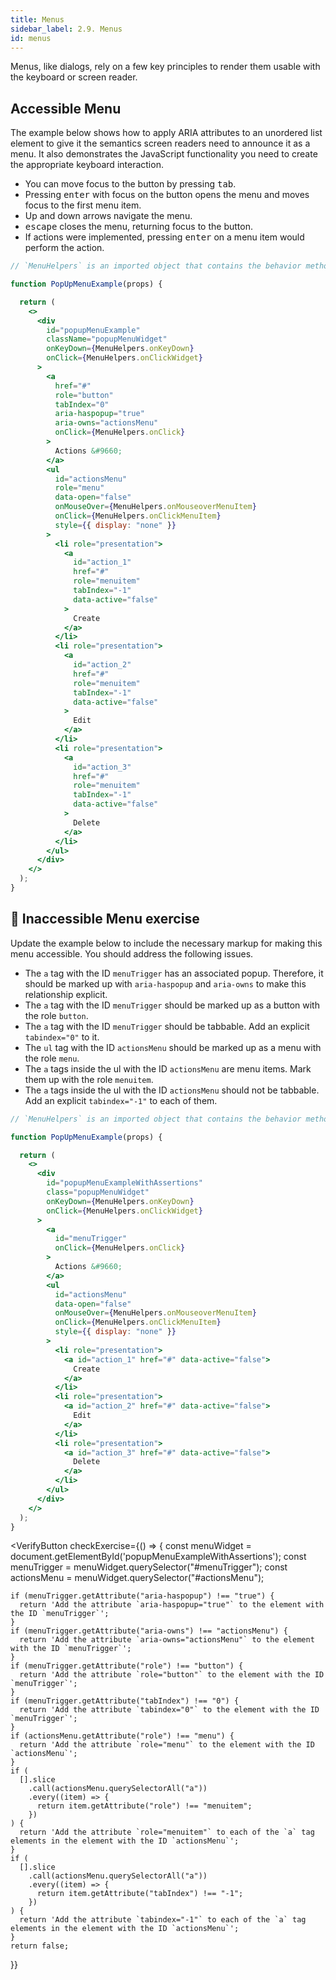 ```yaml
---
title: Menus
sidebar_label: 2.9. Menus
id: menus
---
```


Menus, like dialogs, rely on a few key principles to render them usable with
the keyboard or screen reader.

## Accessible Menu

The example below shows how to apply ARIA attributes to an unordered list element to give it the semantics screen readers need to announce it as a menu. It also demonstrates the JavaScript functionality you need to create the appropriate keyboard interaction.

- You can move focus to the button by pressing <kbd>tab</kbd>.
- Pressing <kbd>enter</kbd> with focus on the button opens the menu and moves focus to the first menu item.
- Up and down arrows navigate the menu.
- <kbd>escape</kbd> closes the menu, returning focus to the button.
- If actions were implemented, pressing <kbd>enter</kbd> on a menu item would perform the action.

```jsx live
// `MenuHelpers` is an imported object that contains the behavior methods for the menu interaction.

function PopUpMenuExample(props) {

  return (
    <>
      <div
        id="popupMenuExample"
        className="popupMenuWidget"
        onKeyDown={MenuHelpers.onKeyDown}
        onClick={MenuHelpers.onClickWidget}
      >
        <a
          href="#"
          role="button"
          tabIndex="0"
          aria-haspopup="true"
          aria-owns="actionsMenu"
          onClick={MenuHelpers.onClick}
        >
          Actions &#9660;
        </a>
        <ul
          id="actionsMenu"
          role="menu"
          data-open="false"
          onMouseOver={MenuHelpers.onMouseoverMenuItem}
          onClick={MenuHelpers.onClickMenuItem}
          style={{ display: "none" }}
        >
          <li role="presentation">
            <a
              id="action_1"
              href="#"
              role="menuitem"
              tabIndex="-1"
              data-active="false"
            >
              Create
            </a>
          </li>
          <li role="presentation">
            <a
              id="action_2"
              href="#"
              role="menuitem"
              tabIndex="-1"
              data-active="false"
            >
              Edit
            </a>
          </li>
          <li role="presentation">
            <a
              id="action_3"
              href="#"
              role="menuitem"
              tabIndex="-1"
              data-active="false"
            >
              Delete
            </a>
          </li>
        </ul>
      </div>
    </>
  );
}
```

## 🔧 Inaccessible Menu exercise
Update the example below to include the necessary markup for making this menu accessible. You should address the following issues.

- The `a` tag with the ID `menuTrigger` has an associated popup. Therefore, it should be marked up with `aria-haspopup` and `aria-owns` to make this relationship explicit.
- The `a` tag with the ID `menuTrigger` should be marked up as a button with the role `button`.
- The `a` tag with the ID `menuTrigger` should be tabbable. Add an explicit `tabindex="0"` to it.
- The `ul` tag with the ID `actionsMenu` should be marked up as a menu with the role `menu`.
- The `a` tags inside the ul with the ID `actionsMenu` are menu items. Mark them up with the role `menuitem`.
- The `a` tags inside the ul with the ID `actionsMenu` should not be tabbable. Add an explicit `tabindex="-1"` to each of them.

```jsx live
// `MenuHelpers` is an imported object that contains the behavior methods for the menu interaction.

function PopUpMenuExample(props) {

  return (
    <>
      <div
        id="popupMenuExampleWithAssertions"
        class="popupMenuWidget"
        onKeyDown={MenuHelpers.onKeyDown}
        onClick={MenuHelpers.onClickWidget}
      >
        <a
          id="menuTrigger"
          onClick={MenuHelpers.onClick}
        >
          Actions &#9660;
        </a>
        <ul
          id="actionsMenu"
          data-open="false"
          onMouseOver={MenuHelpers.onMouseoverMenuItem}
          onClick={MenuHelpers.onClickMenuItem}
          style={{ display: "none" }}
        >
          <li role="presentation">
            <a id="action_1" href="#" data-active="false">
              Create
            </a>
          </li>
          <li role="presentation">
            <a id="action_2" href="#" data-active="false">
              Edit
            </a>
          </li>
          <li role="presentation">
            <a id="action_3" href="#" data-active="false">
              Delete
            </a>
          </li>
        </ul>
      </div>
    </>
  );
}
```


<VerifyButton
  checkExercise={() => {
    const menuWidget = document.getElementById('popupMenuExampleWithAssertions');
    const menuTrigger = menuWidget.querySelector("#menuTrigger");
    const actionsMenu = menuWidget.querySelector("#actionsMenu");
    
    if (menuTrigger.getAttribute("aria-haspopup") !== "true") {
      return 'Add the attribute `aria-haspopup="true"` to the element with the ID `menuTrigger`';
    }
    if (menuTrigger.getAttribute("aria-owns") !== "actionsMenu") {
      return 'Add the attribute `aria-owns="actionsMenu"` to the element with the ID `menuTrigger`';
    }
    if (menuTrigger.getAttribute("role") !== "button") {
      return 'Add the attribute `role="button"` to the element with the ID `menuTrigger`';
    }
    if (menuTrigger.getAttribute("tabIndex") !== "0") {
      return 'Add the attribute `tabindex="0"` to the element with the ID `menuTrigger`';
    }
    if (actionsMenu.getAttribute("role") !== "menu") {
      return 'Add the attribute `role="menu"` to the element with the ID `actionsMenu`';
    }
    if (
      [].slice
        .call(actionsMenu.querySelectorAll("a"))
        .every((item) => {
          return item.getAttribute("role") !== "menuitem";
        })
    ) {
      return 'Add the attribute `role="menuitem"` to each of the `a` tag elements in the element with the ID `actionsMenu`';
    }
    if (
      [].slice
        .call(actionsMenu.querySelectorAll("a"))
        .every((item) => {
          return item.getAttribute("tabIndex") !== "-1";
        })
    ) {
      return 'Add the attribute `tabindex="-1"` to each of the `a` tag elements in the element with the ID `actionsMenu`';
    }
    return false;
  }}
></VerifyButton>
